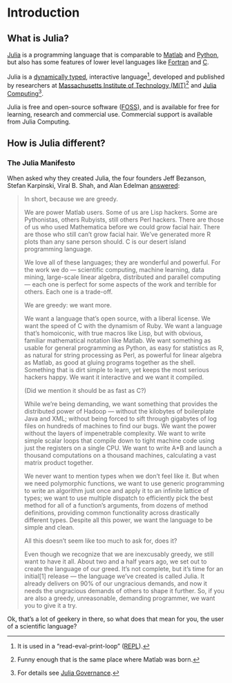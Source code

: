 # Introduction

## What is Julia?

[Julia](https://julialang.org) is a programming language that is comparable to [Matlab](https://matlab.com) and [Python](https://python.org), but also has some features of lower level languages like [Fortran](https://en.wikipedia.org/wiki/Fortran) and [C](https://en.wikipedia.org/wiki/C_(programming_language)).

Julia is a [dynamically typed](https://docs.julialang.org/en/v1/manual/types/), interactive language^[It is used in a "read-eval-print-loop" ([REPL](https://docs.julialang.org/en/v1/stdlib/REPL/)).], developed and published by researchers at [Massachusetts Institute of Technology (MIT)](https://www.mit.edu)^[Funny enough that is the same place where Matlab was born.] and [Julia Computing](https://juliacomputing.com)^[For details see [Julia Governance](https://julialang.org/governance/).].

Julia is free and open-source software ([FOSS](https://en.wikipedia.org/wiki/Free_and_open-source_software)), and is available for free for learning, research and commercial use. Commercial support is available from Julia Computing.

## How is Julia different?

### The Julia Manifesto

When asked why they created Julia, the four founders Jeff Bezanson, Stefan Karpinski, Viral B. Shah, and Alan Edelman [answered](https://julialang.org/blog/2012/02/why-we-created-julia/):

> In short, because we are greedy.
> 
> We are power Matlab users. Some of us are Lisp hackers. Some are Pythonistas, others Rubyists, still others Perl hackers. There are those of us who used Mathematica before we could grow facial hair. There are those who still can't grow facial hair. We've generated more R plots than any sane person should. C is our desert island programming language.
> 
> We love all of these languages; they are wonderful and powerful. For the work we do — scientific computing, machine learning, data mining, large-scale linear algebra, distributed and parallel computing — each one is perfect for some aspects of the work and terrible for others. Each one is a trade-off.
> 
> We are greedy: we want more.
> 
> We want a language that's open source, with a liberal license. We want the speed of C with the dynamism of Ruby. We want a language that's homoiconic, with true macros like Lisp, but with obvious, familiar mathematical notation like Matlab. We want something as usable for general programming as Python, as easy for statistics as R, as natural for string processing as Perl, as powerful for linear algebra as Matlab, as good at gluing programs together as the shell. Something that is dirt simple to learn, yet keeps the most serious hackers happy. We want it interactive and we want it compiled.
> 
> (Did we mention it should be as fast as C?)
> 
> While we're being demanding, we want something that provides the distributed power of Hadoop — without the kilobytes of boilerplate Java and XML; without being forced to sift through gigabytes of log files on hundreds of machines to find our bugs. We want the power without the layers of impenetrable complexity. We want to write simple scalar loops that compile down to tight machine code using just the registers on a single CPU. We want to write A*B and launch a thousand computations on a thousand machines, calculating a vast matrix product together.
> 
> We never want to mention types when we don't feel like it. But when we need polymorphic functions, we want to use generic programming to write an algorithm just once and apply it to an infinite lattice of types; we want to use multiple dispatch to efficiently pick the best method for all of a function's arguments, from dozens of method definitions, providing common functionality across drastically different types. Despite all this power, we want the language to be simple and clean.
> 
> All this doesn't seem like too much to ask for, does it?
> 
> Even though we recognize that we are inexcusably greedy, we still want to have it all. About two and a half years ago, we set out to create the language of our greed. It's not complete, but it's time for an initial[1] release — the language we've created is called Julia. It already delivers on 90% of our ungracious demands, and now it needs the ungracious demands of others to shape it further. So, if you are also a greedy, unreasonable, demanding programmer, we want you to give it a try.

Ok, that's a lot of geekery in there, so what does that mean for you, the user of a scientific language?
